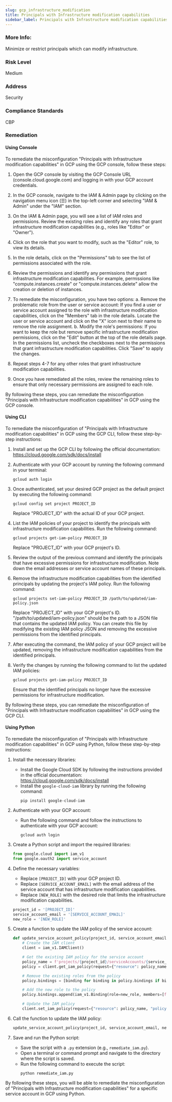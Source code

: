 ```yaml
---
slug: gcp_infrastructure_modification
title: Principals with Infrastructure modification capabilities
sidebar_label: Principals with Infrastructure modification capabilities
---
```


### More Info:

Minimize or restrict principals which can modify infrastructure.

### Risk Level

Medium

### Address

Security

### Compliance Standards

CBP
### Remediation

#### Using Console

To remediate the misconfiguration "Principals with Infrastructure modification capabilities" in GCP using the GCP console, follow these steps:

1. Open the GCP console by visiting the GCP Console URL (console.cloud.google.com) and logging in with your GCP account credentials.

2. In the GCP console, navigate to the IAM & Admin page by clicking on the navigation menu icon (☰) in the top-left corner and selecting "IAM & Admin" under the "IAM" section.

3. On the IAM & Admin page, you will see a list of IAM roles and permissions. Review the existing roles and identify any roles that grant infrastructure modification capabilities (e.g., roles like "Editor" or "Owner").

4. Click on the role that you want to modify, such as the "Editor" role, to view its details.

5. In the role details, click on the "Permissions" tab to see the list of permissions associated with the role.

6. Review the permissions and identify any permissions that grant infrastructure modification capabilities. For example, permissions like "compute.instances.create" or "compute.instances.delete" allow the creation or deletion of instances.

7. To remediate the misconfiguration, you have two options:
   a. Remove the problematic role from the user or service account: If you find a user or service account assigned to the role with infrastructure modification capabilities, click on the "Members" tab in the role details. Locate the user or service account and click on the "X" icon next to their name to remove the role assignment.
   b. Modify the role's permissions: If you want to keep the role but remove specific infrastructure modification permissions, click on the "Edit" button at the top of the role details page. In the permissions list, uncheck the checkboxes next to the permissions that grant infrastructure modification capabilities. Click "Save" to apply the changes.

8. Repeat steps 4-7 for any other roles that grant infrastructure modification capabilities.

9. Once you have remediated all the roles, review the remaining roles to ensure that only necessary permissions are assigned to each role.

By following these steps, you can remediate the misconfiguration "Principals with Infrastructure modification capabilities" in GCP using the GCP console.

#### Using CLI

To remediate the misconfiguration of "Principals with Infrastructure modification capabilities" in GCP using the GCP CLI, follow these step-by-step instructions:

1. Install and set up the GCP CLI by following the official documentation: https://cloud.google.com/sdk/docs/install

2. Authenticate with your GCP account by running the following command in your terminal:
   ```
   gcloud auth login
   ```

3. Once authenticated, set your desired GCP project as the default project by executing the following command:
   ```
   gcloud config set project PROJECT_ID
   ```
   Replace "PROJECT_ID" with the actual ID of your GCP project.

4. List the IAM policies of your project to identify the principals with infrastructure modification capabilities. Run the following command:
   ```
   gcloud projects get-iam-policy PROJECT_ID
   ```
   Replace "PROJECT_ID" with your GCP project's ID.

5. Review the output of the previous command and identify the principals that have excessive permissions for infrastructure modification. Note down the email addresses or service account names of these principals.

6. Remove the infrastructure modification capabilities from the identified principals by updating the project's IAM policy. Run the following command:
   ```
   gcloud projects set-iam-policy PROJECT_ID /path/to/updated/iam-policy.json
   ```
   Replace "PROJECT_ID" with your GCP project's ID. "/path/to/updated/iam-policy.json" should be the path to a JSON file that contains the updated IAM policy. You can create this file by modifying the existing IAM policy JSON and removing the excessive permissions from the identified principals.

7. After executing the command, the IAM policy of your GCP project will be updated, removing the infrastructure modification capabilities from the identified principals.

8. Verify the changes by running the following command to list the updated IAM policies:
   ```
   gcloud projects get-iam-policy PROJECT_ID
   ```
   Ensure that the identified principals no longer have the excessive permissions for infrastructure modification.

By following these steps, you can remediate the misconfiguration of "Principals with Infrastructure modification capabilities" in GCP using the GCP CLI.

#### Using Python

To remediate the misconfiguration of "Principals with Infrastructure modification capabilities" in GCP using Python, follow these step-by-step instructions:

1. Install the necessary libraries:
   - Install the Google Cloud SDK by following the instructions provided in the official documentation: https://cloud.google.com/sdk/docs/install
   - Install the `google-cloud-iam` library by running the following command:
     ```
     pip install google-cloud-iam
     ```

2. Authenticate with your GCP account:
   - Run the following command and follow the instructions to authenticate with your GCP account:
     ```
     gcloud auth login
     ```

3. Create a Python script and import the required libraries:
   ```python
   from google.cloud import iam_v1
   from google.oauth2 import service_account
   ```

4. Define the necessary variables:
   - Replace `[PROJECT_ID]` with your GCP project ID.
   - Replace `[SERVICE_ACCOUNT_EMAIL]` with the email address of the service account that has infrastructure modification capabilities.
   - Replace `[NEW_ROLE]` with the desired role that limits the infrastructure modification capabilities.
   ```python
   project_id = '[PROJECT_ID]'
   service_account_email = '[SERVICE_ACCOUNT_EMAIL]'
   new_role = '[NEW_ROLE]'
   ```

5. Create a function to update the IAM policy of the service account:
   ```python
   def update_service_account_policy(project_id, service_account_email, new_role):
       # Create the IAM client
       client = iam_v1.IAMClient()

       # Get the existing IAM policy for the service account
       policy_name = f'projects/{project_id}/serviceAccounts/{service_account_email}'
       policy = client.get_iam_policy(request={"resource": policy_name})

       # Remove the existing roles from the policy
       policy.bindings = [binding for binding in policy.bindings if binding.role != new_role]

       # Add the new role to the policy
       policy.bindings.append(iam_v1.Binding(role=new_role, members=[f'serviceAccount:{service_account_email}']))

       # Update the IAM policy
       client.set_iam_policy(request={"resource": policy_name, "policy": policy})
   ```

6. Call the function to update the IAM policy:
   ```python
   update_service_account_policy(project_id, service_account_email, new_role)
   ```

7. Save and run the Python script:
   - Save the script with a `.py` extension (e.g., `remediate_iam.py`).
   - Open a terminal or command prompt and navigate to the directory where the script is saved.
   - Run the following command to execute the script:
     ```
     python remediate_iam.py
     ```

By following these steps, you will be able to remediate the misconfiguration of "Principals with Infrastructure modification capabilities" for a specific service account in GCP using Python.


